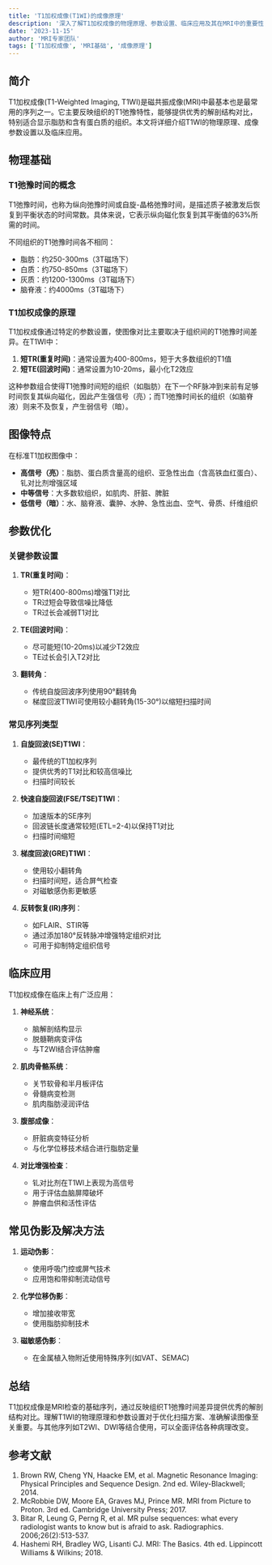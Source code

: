 ```yaml
---
title: 'T1加权成像(T1WI)的成像原理'
description: '深入了解T1加权成像的物理原理、参数设置、临床应用及其在MRI中的重要性'
date: '2023-11-15'
author: 'MRI专家团队'
tags: ['T1加权成像', 'MRI基础', '成像原理']
---
```


## 简介

T1加权成像(T1-Weighted Imaging, T1WI)是磁共振成像(MRI)中最基本也是最常用的序列之一。它主要反映组织的T1弛豫特性，能够提供优秀的解剖结构对比，特别适合显示脂肪和含有蛋白质的组织。本文将详细介绍T1WI的物理原理、成像参数设置以及临床应用。

## 物理基础

### T1弛豫时间的概念

T1弛豫时间，也称为纵向弛豫时间或自旋-晶格弛豫时间，是描述质子被激发后恢复到平衡状态的时间常数。具体来说，它表示纵向磁化恢复到其平衡值的63%所需的时间。

不同组织的T1弛豫时间各不相同：
- 脂肪：约250-300ms（3T磁场下）
- 白质：约750-850ms（3T磁场下）
- 灰质：约1200-1300ms（3T磁场下）
- 脑脊液：约4000ms（3T磁场下）

### T1加权成像的原理

T1加权成像通过特定的参数设置，使图像对比主要取决于组织间的T1弛豫时间差异。在T1WI中：

1. **短TR(重复时间)**：通常设置为400-800ms，短于大多数组织的T1值
2. **短TE(回波时间)**：通常设置为10-20ms，最小化T2效应

这种参数组合使得T1弛豫时间短的组织（如脂肪）在下一个RF脉冲到来前有足够时间恢复其纵向磁化，因此产生强信号（亮）；而T1弛豫时间长的组织（如脑脊液）则来不及恢复，产生弱信号（暗）。

## 图像特点

在标准T1加权图像中：
- **高信号（亮）**：脂肪、蛋白质含量高的组织、亚急性出血（含高铁血红蛋白）、钆对比剂增强区域
- **中等信号**：大多数软组织，如肌肉、肝脏、脾脏
- **低信号（暗）**：水、脑脊液、囊肿、水肿、急性出血、空气、骨质、纤维组织

## 参数优化

### 关键参数设置

1. **TR(重复时间)**：
   - 短TR(400-800ms)增强T1对比
   - TR过短会导致信噪比降低
   - TR过长会减弱T1对比

2. **TE(回波时间)**：
   - 尽可能短(10-20ms)以减少T2效应
   - TE过长会引入T2对比

3. **翻转角**：
   - 传统自旋回波序列使用90°翻转角
   - 梯度回波T1WI可使用较小翻转角(15-30°)以缩短扫描时间

### 常见序列类型

1. **自旋回波(SE)T1WI**：
   - 最传统的T1加权序列
   - 提供优秀的T1对比和较高信噪比
   - 扫描时间较长

2. **快速自旋回波(FSE/TSE)T1WI**：
   - 加速版本的SE序列
   - 回波链长度通常较短(ETL=2-4)以保持T1对比
   - 扫描时间缩短

3. **梯度回波(GRE)T1WI**：
   - 使用较小翻转角
   - 扫描时间短，适合屏气检查
   - 对磁敏感伪影更敏感

4. **反转恢复(IR)序列**：
   - 如FLAIR、STIR等
   - 通过添加180°反转脉冲增强特定组织对比
   - 可用于抑制特定组织信号

## 临床应用

T1加权成像在临床上有广泛应用：

1. **神经系统**：
   - 脑解剖结构显示
   - 脱髓鞘病变评估
   - 与T2WI结合评估肿瘤

2. **肌肉骨骼系统**：
   - 关节软骨和半月板评估
   - 骨髓病变检测
   - 肌肉脂肪浸润评估

3. **腹部成像**：
   - 肝脏病变特征分析
   - 与化学位移技术结合进行脂肪定量

4. **对比增强检查**：
   - 钆对比剂在T1WI上表现为高信号
   - 用于评估血脑屏障破坏
   - 肿瘤血供和活性评估

## 常见伪影及解决方法

1. **运动伪影**：
   - 使用呼吸门控或屏气技术
   - 应用饱和带抑制流动信号

2. **化学位移伪影**：
   - 增加接收带宽
   - 使用脂肪抑制技术

3. **磁敏感伪影**：
   - 在金属植入物附近使用特殊序列(如VAT、SEMAC)

## 总结

T1加权成像是MRI检查的基础序列，通过反映组织T1弛豫时间差异提供优秀的解剖结构对比。理解T1WI的物理原理和参数设置对于优化扫描方案、准确解读图像至关重要。与其他序列如T2WI、DWI等结合使用，可以全面评估各种病理改变。

## 参考文献

1. Brown RW, Cheng YN, Haacke EM, et al. Magnetic Resonance Imaging: Physical Principles and Sequence Design. 2nd ed. Wiley-Blackwell; 2014.
2. McRobbie DW, Moore EA, Graves MJ, Prince MR. MRI from Picture to Proton. 3rd ed. Cambridge University Press; 2017.
3. Bitar R, Leung G, Perng R, et al. MR pulse sequences: what every radiologist wants to know but is afraid to ask. Radiographics. 2006;26(2):513-537.
4. Hashemi RH, Bradley WG, Lisanti CJ. MRI: The Basics. 4th ed. Lippincott Williams & Wilkins; 2018.
